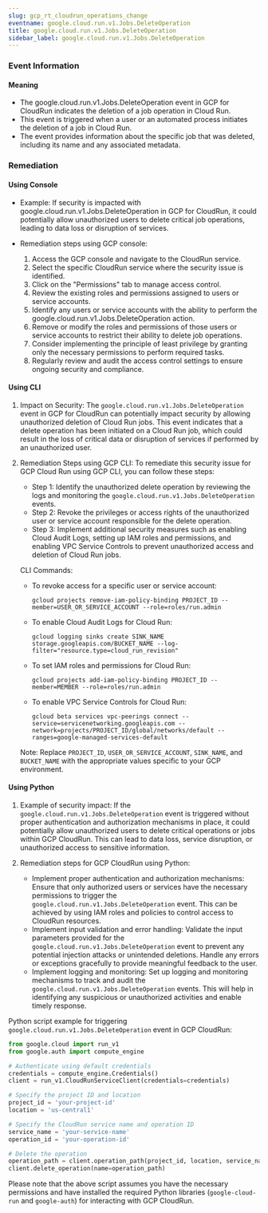 ```yaml
--- 
slug: gcp_rt_cloudrun_operations_change
eventname: google.cloud.run.v1.Jobs.DeleteOperation
title: google.cloud.run.v1.Jobs.DeleteOperation
sidebar_label: google.cloud.run.v1.Jobs.DeleteOperation
---
```

                       
### Event Information

#### Meaning

- The google.cloud.run.v1.Jobs.DeleteOperation event in GCP for CloudRun indicates the deletion of a job operation in Cloud Run.
- This event is triggered when a user or an automated process initiates the deletion of a job in Cloud Run.
- The event provides information about the specific job that was deleted, including its name and any associated metadata.

### Remediation

#### Using Console

- Example: If security is impacted with google.cloud.run.v1.Jobs.DeleteOperation in GCP for CloudRun, it could potentially allow unauthorized users to delete critical job operations, leading to data loss or disruption of services.

- Remediation steps using GCP console:
  1. Access the GCP console and navigate to the CloudRun service.
  2. Select the specific CloudRun service where the security issue is identified.
  3. Click on the "Permissions" tab to manage access control.
  4. Review the existing roles and permissions assigned to users or service accounts.
  5. Identify any users or service accounts with the ability to perform the google.cloud.run.v1.Jobs.DeleteOperation action.
  6. Remove or modify the roles and permissions of those users or service accounts to restrict their ability to delete job operations.
  7. Consider implementing the principle of least privilege by granting only the necessary permissions to perform required tasks.
  8. Regularly review and audit the access control settings to ensure ongoing security and compliance.

#### Using CLI

1. Impact on Security: The `google.cloud.run.v1.Jobs.DeleteOperation` event in GCP for CloudRun can potentially impact security by allowing unauthorized deletion of Cloud Run jobs. This event indicates that a delete operation has been initiated on a Cloud Run job, which could result in the loss of critical data or disruption of services if performed by an unauthorized user.

2. Remediation Steps using GCP CLI: To remediate this security issue for GCP Cloud Run using GCP CLI, you can follow these steps:

   - Step 1: Identify the unauthorized delete operation by reviewing the logs and monitoring the `google.cloud.run.v1.Jobs.DeleteOperation` events.
   - Step 2: Revoke the privileges or access rights of the unauthorized user or service account responsible for the delete operation.
   - Step 3: Implement additional security measures such as enabling Cloud Audit Logs, setting up IAM roles and permissions, and enabling VPC Service Controls to prevent unauthorized access and deletion of Cloud Run jobs.

   CLI Commands:
   - To revoke access for a specific user or service account:
     ```
     gcloud projects remove-iam-policy-binding PROJECT_ID --member=USER_OR_SERVICE_ACCOUNT --role=roles/run.admin
     ```

   - To enable Cloud Audit Logs for Cloud Run:
     ```
     gcloud logging sinks create SINK_NAME storage.googleapis.com/BUCKET_NAME --log-filter="resource.type=cloud_run_revision"
     ```

   - To set IAM roles and permissions for Cloud Run:
     ```
     gcloud projects add-iam-policy-binding PROJECT_ID --member=MEMBER --role=roles/run.admin
     ```

   - To enable VPC Service Controls for Cloud Run:
     ```
     gcloud beta services vpc-peerings connect --service=servicenetworking.googleapis.com --network=projects/PROJECT_ID/global/networks/default --ranges=google-managed-services-default
     ```

   Note: Replace `PROJECT_ID`, `USER_OR_SERVICE_ACCOUNT`, `SINK_NAME`, and `BUCKET_NAME` with the appropriate values specific to your GCP environment.

#### Using Python

1. Example of security impact: If the `google.cloud.run.v1.Jobs.DeleteOperation` event is triggered without proper authentication and authorization mechanisms in place, it could potentially allow unauthorized users to delete critical operations or jobs within GCP CloudRun. This can lead to data loss, service disruption, or unauthorized access to sensitive information.

2. Remediation steps for GCP CloudRun using Python:
   - Implement proper authentication and authorization mechanisms: Ensure that only authorized users or services have the necessary permissions to trigger the `google.cloud.run.v1.Jobs.DeleteOperation` event. This can be achieved by using IAM roles and policies to control access to CloudRun resources.
   - Implement input validation and error handling: Validate the input parameters provided for the `google.cloud.run.v1.Jobs.DeleteOperation` event to prevent any potential injection attacks or unintended deletions. Handle any errors or exceptions gracefully to provide meaningful feedback to the user.
   - Implement logging and monitoring: Set up logging and monitoring mechanisms to track and audit the `google.cloud.run.v1.Jobs.DeleteOperation` events. This will help in identifying any suspicious or unauthorized activities and enable timely response.

Python script example for triggering `google.cloud.run.v1.Jobs.DeleteOperation` event in GCP CloudRun:

```python
from google.cloud import run_v1
from google.auth import compute_engine

# Authenticate using default credentials
credentials = compute_engine.Credentials()
client = run_v1.CloudRunServiceClient(credentials=credentials)

# Specify the project ID and location
project_id = 'your-project-id'
location = 'us-central1'

# Specify the CloudRun service name and operation ID
service_name = 'your-service-name'
operation_id = 'your-operation-id'

# Delete the operation
operation_path = client.operation_path(project_id, location, service_name, operation_id)
client.delete_operation(name=operation_path)
```

Please note that the above script assumes you have the necessary permissions and have installed the required Python libraries (`google-cloud-run` and `google-auth`) for interacting with GCP CloudRun.


 